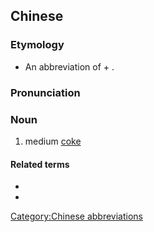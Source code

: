 ==Chinese==
{{zh-forms}}

===Etymology===
* An abbreviation of {{zh-l|中杯|medium cup}} + {{zh-l|可樂|cola}}.

===Pronunciation===
{{zh-pron
|m=zhōngkě
|cat=n
}}

===Noun===
{{zh-noun}}

# medium [[coke]]

====Related terms====
* {{zh-l|小可}}
* {{zh-l|大可}}

{{zh-cat|Beverages}}
[[Category:Chinese abbreviations]]